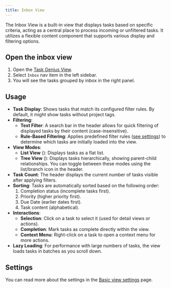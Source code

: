 ```yaml
---
title: Inbox View
---
```



The Inbox View is a built-in view that displays tasks based on specific criteria, acting as a central place to process incoming or unfiltered tasks. It utilizes a flexible content component that supports various display and filtering options.

<VersionCallout version="7.0.0" />

## Open the inbox view

1. Open the [Task Genius View](/docs/task-view).
2. Select `Inbox` nav item in the left sidebar.
3. You will see the tasks grouped by inbox in the right panel.

## Usage

- **Task Display**: Shows tasks that match its configured filter rules. By default, it might show tasks without project tags.
- **Filtering**:
  - **Text Filter**: A search bar in the header allows for quick filtering of displayed tasks by their content (case-insensitive).
  - **Rule-Based Filtering**: Applies predefined filter rules ([see settings](#settings)) to determine which tasks are initially loaded into the view.
- **View Modes**:
  - **List View** (<ListIcon className="inline-block w-5 h-5" />): Displays tasks as a flat list.
  - **Tree View** (<GitBranchIcon className="inline-block w-5 h-5" />): Displays tasks hierarchically, showing parent-child relationships. You can toggle between these modes using the list/branch icon in the header.
- **Task Count**: The header displays the current number of tasks visible after applying filters.
- **Sorting**: Tasks are automatically sorted based on the following order:
  1.  Completion status (incomplete tasks first).
  2.  Priority (higher priority first).
  3.  Due Date (earlier dates first).
  4.  Task content (alphabetical).
- **Interactions**:
  - **Selection**: Click on a task to select it (used for detail views or actions).
  - **Completion**: Mark tasks as complete directly within the view.
  - **Context Menu**: Right-click on a task to open a context menu for more actions.
- **Lazy Loading**: For performance with large numbers of tasks, the view loads tasks in batches as you scroll down.

## Settings

You can read more about the settings in the [Basic view settings](/docs/task-view/basic-view-settings#basic-settings) page.
